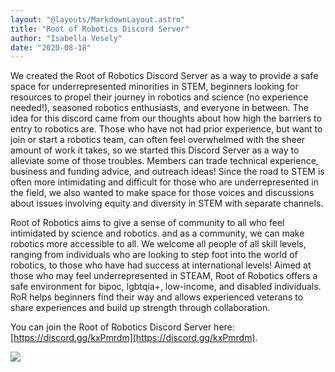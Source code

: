 ```yaml
---
layout: "@layouts/MarkdownLayout.astro"
title: "Root of Robotics Discord Server"
author: "Isabella Vesely"
date: "2020-08-18"
---
```


We created the Root of Robotics Discord Server as a way to provide a safe space for underrepresented minorities in STEM, beginners looking for resources to propel their journey in robotics and science (no experience needed!), seasoned robotics enthusiasts, and everyone in between. The idea for this discord came from our thoughts about how high the barriers to entry to robotics are. Those who have not had prior experience, but want to join or start a robotics team, can often feel overwhelmed with the sheer amount of work it takes, so we started this Discord Server as a way to alleviate some of those troubles. Members can trade technical experience, business and funding advice, and outreach ideas! Since the road to STEM is often more intimidating and difficult for those who are underrepresented in the field, we also wanted to make space for those voices and discussions about issues involving equity and diversity in STEM with separate channels.

Root of Robotics aims to give a sense of community to all who feel intimidated by science and robotics. and as a community, we can make robotics more accessible to all. We welcome all people of all skill levels, ranging from individuals who are looking to step foot into the world of robotics, to those who have had success at international levels! Aimed at those who may feel underrepresented in STEAM, Root of Robotics offers a safe environment for bipoc, lgbtqia+, low-income, and disabled individuals. RoR helps beginners find their way and allows experienced veterans to share experiences and build up strength through collaboration.

You can join the Root of Robotics Discord Server here: [https://discord.gg/kxPmrdm](https://discord.gg/kxPmrdm).

![](https://media.discordapp.net/attachments/699739823275114496/745871934448861274/Screen_Shot_2020-08-20_at_12.07.55_AM.png?width=932&height=934)
